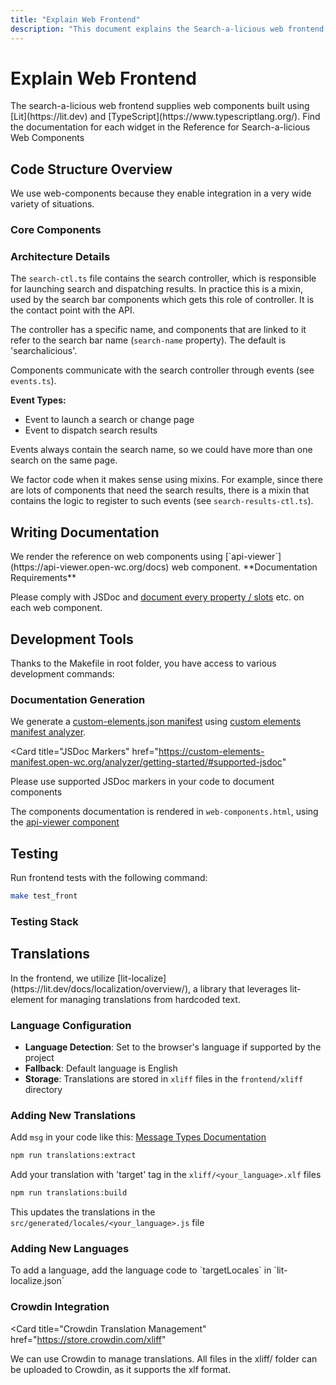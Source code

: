 ```yaml
---
title: "Explain Web Frontend"
description: "This document explains the Search-a-licious web frontend, built with Lit and TypeScript. Learn about the code structure, including the search controller and event system, and find information on documentation, tools, testing, and translations."
---
```



# Explain Web Frontend

<Callout type="info">
  The search-a-licious web frontend supplies web components built using
  [Lit](https://lit.dev) and [TypeScript](https://www.typescriptlang.org/).
</Callout>

<Card title="Web Components Reference" href="../users/ref-web-components">
  Find the documentation for each widget in the Reference for Search-a-licious
  Web Components
</Card>

## Code Structure Overview

<Callout>
  We use web-components because they enable integration in a very wide variety
  of situations.
</Callout>

### Core Components

<Cards>
  <Card
    title="search-ctl.ts"
    description="Search controller responsible for launching search and dispatching results"
  />
  <Card
    title="events.ts"
    description="Event system for component communication"
  />
  <Card
    title="search-results-ctl.ts"
    description="Mixin for components that need search results"
  />
</Cards>

### Architecture Details

<Steps>
<Step title="Search Controller">

The `search-ctl.ts` file contains the search controller, which is responsible for launching search and dispatching results. In practice this is a mixin, used by the search bar components which gets this role of controller. It is the contact point with the API.

The controller has a specific name, and components that are linked to it refer to the search bar name (`search-name` property). The default is 'searchalicious'.

</Step>
<Step title="Event System">

Components communicate with the search controller through events (see `events.ts`).

**Event Types:**

- Event to launch a search or change page
- Event to dispatch search results

<Callout type="info">
  Events always contain the search name, so we could have more than one search
  on the same page.
</Callout>

</Step>
<Step title="Code Reusability">

We factor code when it makes sense using mixins. For example, since there are lots of components that need the search results, there is a mixin that contains the logic to register to such events (see `search-results-ctl.ts`).

</Step>
</Steps>

## Writing Documentation

<Callout type="info">
  We render the reference on web components using
  [`api-viewer`](https://api-viewer.open-wc.org/docs) web component.
</Callout>

<Callout type="warning">
**Documentation Requirements**

Please comply with JSDoc and [document every property / slots](https://api-viewer.open-wc.org/docs/guide/writing-jsdoc/) etc. on each web component.

</Callout>

## Development Tools

<Callout type="info">
  Thanks to the Makefile in root folder, you have access to various development
  commands:
</Callout>

<Cards>
  <Card title="make check_front" description="Run all checks in frontend" />
  <Card title="make lint_front" description="Lint JavaScript code" />
  <Card
    title="make tsc_watch"
    description="Compile TypeScript on file save (recommended while coding)"
  />
</Cards>

### Documentation Generation

<Steps>
<Step title="Custom Elements Manifest">

We generate a [custom-elements.json manifest](https://github.com/webcomponents/custom-elements-manifest) using [custom elements manifest analyzer](https://custom-elements-manifest.open-wc.org/analyzer).

</Step>
<Step title="JSDoc Documentation">

<Card
  title="JSDoc Markers"
  href="https://custom-elements-manifest.open-wc.org/analyzer/getting-started/#supported-jsdoc"
>
  Please use supported JSDoc markers in your code to document components
</Card>

</Step>
<Step title="Component Documentation">

The components documentation is rendered in `web-components.html`, using the [api-viewer component](https://api-viewer.open-wc.org/)

</Step>
</Steps>

## Testing

<Callout>Run frontend tests with the following command:</Callout>

```bash title="Run Frontend Tests"
make test_front
```

### Testing Stack

<Cards>
  <Card
    title="Open Web Component Testing"
    href="https://open-wc.org/docs/testing/testing-package/"
    description="Main testing framework"
  />
  <Card title="Mocha" href="https://mochajs.org/" description="Test runner" />
  <Card
    title="Playwright"
    href="https://playwright.dev/"
    description="Browser automation for running tests"
  />
  <Card
    title="Chai"
    href="https://www.chaijs.com/"
    description="Assertion library"
  />
</Cards>

## Translations

<Callout type="info">
  In the frontend, we utilize
  [lit-localize](https://lit.dev/docs/localization/overview/), a library that
  leverages lit-element for managing translations from hardcoded text.
</Callout>

### Language Configuration

- **Language Detection**: Set to the browser's language if supported by the project
- **Fallback**: Default language is English
- **Storage**: Translations are stored in `xliff` files in the `frontend/xliff` directory

### Adding New Translations

<Steps>
<Step title="Add Message Tags">

Add `msg` in your code like this: [Message Types Documentation](https://lit.dev/docs/localization/overview/#message-types)

</Step>
<Step title="Extract Translations">

```bash title="Extract New Translations"
npm run translations:extract
```

</Step>
<Step title="Add Target Translations">

Add your translation with 'target' tag in the `xliff/<your_language>.xlf` files

</Step>
<Step title="Build Translations">

```bash title="Build Translation Files"
npm run translations:build
```

This updates the translations in the `src/generated/locales/<your_language>.js` file

</Step>
</Steps>

### Adding New Languages

<Callout type="info">
  To add a language, add the language code to `targetLocales` in
  `lit-localize.json`
</Callout>

### Crowdin Integration

<Card
  title="Crowdin Translation Management"
  href="https://store.crowdin.com/xliff"
>
  We can use Crowdin to manage translations. All files in the xliff/ folder can
  be uploaded to Crowdin, as it supports the xlf format.
</Card>
